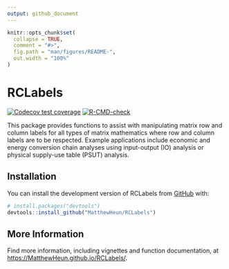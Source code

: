 ```yaml
---
output: github_document
---
```


<!-- README.md is generated from README.Rmd. Please edit that file -->

```r
knitr::opts_chunk$set(
  collapse = TRUE,
  comment = "#>",
  fig.path = "man/figures/README-",
  out.width = "100%"
)
```

# RCLabels

<!-- badges: start -->
[![Codecov test coverage](https://codecov.io/gh/MatthewHeun/RCLabels/branch/main/graph/badge.svg)](https://app.codecov.io/gh/MatthewHeun/RCLabels?branch=main)
[![R-CMD-check](https://github.com/MatthewHeun/RCLabels/workflows/R-CMD-check/badge.svg)](https://github.com/MatthewHeun/RCLabels/actions)
<!-- badges: end -->

This package provides functions to assist with manipulating matrix 
row and column labels for all types of matrix mathematics
where row and column labels are to be respected.
Example applications include economic and energy conversion chain analyses
using input-output (IO) analysis or
physical supply-use table (PSUT) analysis.


## Installation

You can install the development version of RCLabels from [GitHub](https://github.com/) with:

``` r
# install.packages("devtools")
devtools::install_github("MatthewHeun/RCLabels")
```

## More Information

Find more information, including vignettes and function documentation, at 
<https://MatthewHeun.github.io/RCLabels/>.

